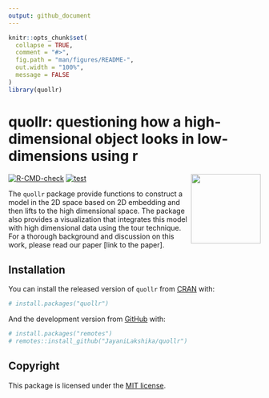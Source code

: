 ```yaml
---
output: github_document
---
```


<!-- README.md is generated from README.Rmd. Please edit that file -->

```r
knitr::opts_chunk$set(
  collapse = TRUE,
  comment = "#>",
  fig.path = "man/figures/README-",
  out.width = "100%",
  message = FALSE
)
library(quollr)
```

# quollr: questioning how a high-dimensional object looks in low-dimensions using r 
<img src="man/figures/logo.png" align="right" height="139" alt="" />

<!-- badges: start -->
[![R-CMD-check](https://github.com/JayaniLakshika/quollr/workflows/R-CMD-check.yaml/badge.svg)](https://github.com/JayaniLakshika/quollr/workflows/R-CMD-check)
[![test](https://github.com/JayaniLakshika/quollr/workflows/test-coverage.yaml/badge.svg)](https://github.com/JayaniLakshika/quollr/workflows/test-coverage.yaml)
<!-- badges: end -->

The `quollr` package provide functions to construct a model in the 2D space based on 2D embedding and then lifts to the high dimensional space. The package also provides a visualization that integrates this model with high dimensional data using the tour technique. For a thorough background and discussion on this work, please read our paper [link to the paper].

## Installation

You can install the released version of `quollr` from [CRAN](https://CRAN.R-project.org) with:

``` r
# install.packages("quollr")
```

And the development version from [GitHub](https://github.com/) with:

``` r
# install.packages("remotes")
# remotes::install_github("JayaniLakshika/quollr")
```

## Copyright

This package is licensed under the [MIT license](https://github.com/JayaniLakshika/quollr/LICENSE.md). 


